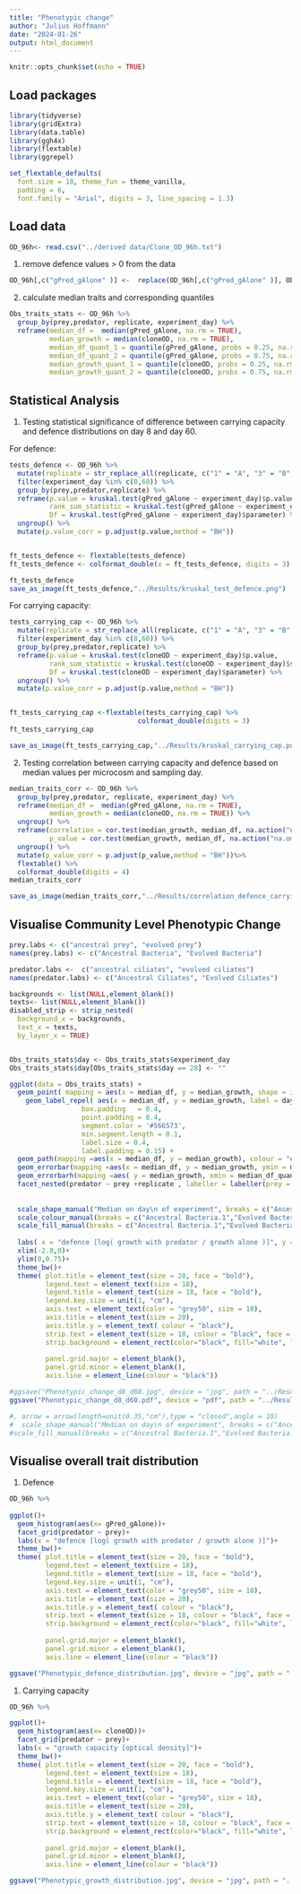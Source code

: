 ---
title: "Phenotypic change"
author: "Julius Hoffmann"
date: "2024-01-26"
output: html_document
---

```{r setup, include=FALSE}
knitr::opts_chunk$set(echo = TRUE)
```

## Load packages

```{r , message=FALSE}
library(tidyverse)
library(gridExtra)
library(data.table)
library(ggh4x)
library(flextable)
library(ggrepel)
```


```{r}
set_flextable_defaults(
  font.size = 10, theme_fun = theme_vanilla,
  padding = 6,
  font.family = "Arial", digits = 3, line_spacing = 1.3)
```


## Load data

```{r pressure, echo=FALSE}
OD_96h<- read.csv("../derived data/Clone_OD_96h.txt")
```

1) remove defence values > 0 from the data

```{r}
OD_96h[,c("gPred_gAlone" )] <-  replace(OD_96h[,c("gPred_gAlone" )], OD_96h[,c("gPred_gAlone" )] > 0, c(NA))
```

2) calculate median traits and corresponding quantiles

```{r}

Obs_traits_stats <- OD_96h %>% 
  group_by(prey,predator, replicate, experiment_day) %>% 
  reframe(median_df =  median(gPred_gAlone, na.rm = TRUE),
          median_growth = median(cloneOD, na.rm = TRUE),
          median_df_quant_1 = quantile(gPred_gAlone, probs = 0.25, na.rm = TRUE), 
          median_df_quant_2 = quantile(gPred_gAlone, probs = 0.75, na.rm = TRUE),
          median_growth_quant_1 = quantile(cloneOD, probs = 0.25, na.rm = TRUE), 
          median_growth_quant_2 = quantile(cloneOD, probs = 0.75, na.rm = TRUE))

```

## Statistical Analysis
1) Testing statistical significance of difference between carrying capacity and defence distributions on day 8 and day 60.

For defence:
```{r}
tests_defence <- OD_96h %>% 
  mutate(replicate = str_replace_all(replicate, c("1" = "A", "3" = "B", "5" = "C"))) %>% 
  filter(experiment_day %in% c(8,60)) %>% 
  group_by(prey,predator,replicate) %>% 
  reframe(p.value = kruskal.test(gPred_gAlone ~ experiment_day)$p.value,
          rank_sum_statistic = kruskal.test(gPred_gAlone ~ experiment_day)$statistic,
          Df = kruskal.test(gPred_gAlone ~ experiment_day)$parameter) %>% 
  ungroup() %>% 
  mutate(p.value_corr = p.adjust(p.value,method = "BH"))


ft_tests_defence <- flextable(tests_defence) 
ft_tests_defence <- colformat_double(x = ft_tests_defence, digits = 3)

ft_tests_defence 
save_as_image(ft_tests_defence,"../Results/kruskal_test_defence.png")
```

For carrying capacity:
```{r}
tests_carrying_cap <- OD_96h %>% 
  mutate(replicate = str_replace_all(replicate, c("1" = "A", "3" = "B", "5" = "C"))) %>% 
  filter(experiment_day %in% c(8,60)) %>% 
  group_by(prey,predator,replicate) %>% 
  reframe(p.value = kruskal.test(cloneOD ~ experiment_day)$p.value,
          rank_sum_statistic = kruskal.test(cloneOD ~ experiment_day)$statistic,
          Df = kruskal.test(cloneOD ~ experiment_day)$parameter) %>% 
  ungroup() %>% 
  mutate(p.value_corr = p.adjust(p.value,method = "BH")) 


ft_tests_carrying_cap <-flextable(tests_carrying_cap) %>% 
                                colformat_double(digits = 3)
ft_tests_carrying_cap

save_as_image(ft_tests_carrying_cap,"../Results/kruskal_carrying_cap.png")
```


2) Testing correlation between carrying capacity and defence based on median values per microcosm and sampling day.

```{r}

median_traits_corr <- OD_96h %>% 
  group_by(prey,predator, replicate, experiment_day) %>% 
  reframe(median_df =  median(gPred_gAlone, na.rm = TRUE),
          median_growth = median(cloneOD, na.rm = TRUE)) %>% 
  ungroup() %>% 
  reframe(correlation = cor.test(median_growth, median_df, na.action("na.omit"),method = "kendall")$estimate,
          p_value = cor.test(median_growth, median_df, na.action("na.omit"),method = "kendall")$p.value) %>% 
  ungroup() %>% 
  mutate(p_value_corr = p.adjust(p_value,method = "BH"))%>% 
  flextable() %>% 
  colformat_double(digits = 4)
median_traits_corr

save_as_image(median_traits_corr,"../Results/correlation_defence_carrying_cap.png")
```


## Visualise Community Level Phenotypic Change

```{r, echo=FALSE}
prey.labs <- c("ancestral prey", "evolved prey")
names(prey.labs) <- c("Ancestral Bacteria", "Evolved Bacteria")

predator.labs <-  c("ancestral ciliates", "evolved ciliates")
names(predator.labs) <- c("Ancestral Ciliates", "Evolved Ciliates")

backgrounds <- list(NULL,element_blank())
texts<- list(NULL,element_blank())
disabled_strip <- strip_nested(
  background_x = backgrounds,
  text_x = texts,
  by_layer_x = TRUE)


Obs_traits_stats$day <- Obs_traits_stats$experiment_day
Obs_traits_stats$day[Obs_traits_stats$day == 28] <- ""

ggplot(data = Obs_traits_stats) +
  geom_point( mapping = aes(x = median_df, y = median_growth, shape = interaction(predator,experiment_day), colour = interaction(prey,replicate), fill=interaction(prey,replicate) ),size = 4.05, stroke = 1.6)+
    geom_label_repel( aes(x = median_df, y = median_growth, label = day),
                  box.padding   = 0.4, 
                  point.padding = 0.4,
                  segment.color = '#566573',
                  min.segment.length = 0.1,
                  label.size = 0.4,
                  label.padding = 0.15) +
  geom_path(mapping =aes(x = median_df, y = median_growth), colour = "#000000", linewidth = 0.8, alpha = 0.7) +
  geom_errorbar(mapping =aes(x = median_df, y = median_growth, ymin = median_growth_quant_1, ymax = median_growth_quant_2), width=.00, linewidth = 0.6, alpha = 0.6,colour = "#696969")+
  geom_errorbarh(mapping =aes( y = median_growth, xmin = median_df_quant_1, xmax = median_df_quant_2), height=.00, linewidth = 0.6, alpha = 0.7,colour = "#696969")+
  facet_nested(predator ~ prey +replicate , labeller = labeller(prey = prey.labs, predator = predator.labs), strip = disabled_strip)+
  
  
  scale_shape_manual("Median on day\n of experiment", breaks = c("Ancestral Ciliates.8","Ancestral Ciliates.28","Ancestral Ciliates.60","Evolved Ciliates.8", "Evolved Ciliates.28","Evolved Ciliates.60"), values = c(19,19,19,17,17,17) ,guide = "none")+
  scale_colour_manual(breaks = c("Ancestral Bacteria.1","Evolved Bacteria.1","Ancestral Bacteria.3","Evolved Bacteria.3","Ancestral Bacteria.5","Evolved Bacteria.5"), values = c("#7ead05","#c67cff","#7ead05", "#00bec4","#7ead05","#f8776e"),guide = "none")+
  scale_fill_manual(breaks = c("Ancestral Bacteria.1","Evolved Bacteria.1","Ancestral Bacteria.3","Evolved Bacteria.3","Ancestral Bacteria.5","Evolved Bacteria.5"), values = c("#7ead05","#c67cff","#7ead05", "#00bec4","#7ead05","#f8776e"),guide = "none")+
  
  labs( x = "defence [log( growth with predator / growth alone )]", y = "carrying capacity [optical density]")+
  xlim(-2.8,0)+
  ylim(0,0.75)+
  theme_bw()+
  theme( plot.title = element_text(size = 20, face = "bold"),
         legend.text = element_text(size = 18),
         legend.title = element_text(size = 18, face = "bold"),
         legend.key.size = unit(1, "cm"),
         axis.text = element_text(color = "grey50", size = 18),
         axis.title = element_text(size = 20),
         axis.title.y = element_text( colour = "black"),
         strip.text = element_text(size = 18, colour = "black", face = "bold"),
         strip.background = element_rect(color="black", fill="white", linewidth=1, linetype="solid"),
         
         panel.grid.major = element_blank(),
         panel.grid.minor = element_blank(), 
         axis.line = element_line(colour = "black"))  

#ggsave("Phenotypic_change_d8_d60.jpg", device = "jpg", path = "../Results", width = 450, height = 200,  units = "mm" )
ggsave("Phenotypic_change_d8_d60.pdf", device = "pdf", path = "../Results", width = 450, height = 200,  units = "mm" )

#, arrow = arrow(length=unit(0.35,"cm"),type = "closed",angle = 10)
#  scale_shape_manual("Median on day\n of experiment", breaks = c("Ancestral Ciliates.8","Ancestral Ciliates.28","Ancestral Ciliates.60","Evolved Ciliates.8", "Evolved Ciliates.28","Evolved Ciliates.60"), values = c(1,21,19,2,24,17) ,guide = "none")
#scale_fill_manual(breaks = c("Ancestral Bacteria.1","Evolved Bacteria.1","Ancestral Bacteria.3","Evolved Bacteria.3","Ancestral Bacteria.5","Evolved Bacteria.5"), values = c("#CAFF70","#FFBBFF","#CAFF70", "#97FFFF","#CAFF70","#FFA500"),guide = "none")
```

## Visualise overall trait distribution

1) Defence

```{r, echo=FALSE, fig.dim=c(10,8)}

OD_96h %>% 
 
ggplot()+
  geom_histogram(aes(x= gPred_gAlone))+
  facet_grid(predator ~ prey)+
  labs(x = "defence [log( growth with predator / growth alone )]")+
  theme_bw()+
  theme( plot.title = element_text(size = 20, face = "bold"),
         legend.text = element_text(size = 18),
         legend.title = element_text(size = 18, face = "bold"),
         legend.key.size = unit(1, "cm"),
         axis.text = element_text(color = "grey50", size = 18),
         axis.title = element_text(size = 20),
         axis.title.y = element_text( colour = "black"),
         strip.text = element_text(size = 18, colour = "black", face = "bold"),
         strip.background = element_rect(color="black", fill="white", linewidth=1, linetype="solid"),
         
         panel.grid.major = element_blank(),
         panel.grid.minor = element_blank(), 
         axis.line = element_line(colour = "black"))  

ggsave("Phenotypic_defence_distribution.jpg", device = "jpg", path = "../Results", width = 360, height = 200,  units = "mm" )

```

1) Carrying capacity

```{r, echo=FALSE, fig.dim=c(10,8)}

OD_96h %>% 

ggplot()+
  geom_histogram(aes(x= cloneOD))+
  facet_grid(predator ~ prey)+
  labs(x = "growth capacity [optical density]")+
  theme_bw()+
  theme( plot.title = element_text(size = 20, face = "bold"),
         legend.text = element_text(size = 18),
         legend.title = element_text(size = 18, face = "bold"),
         legend.key.size = unit(1, "cm"),
         axis.text = element_text(color = "grey50", size = 18),
         axis.title = element_text(size = 20),
         axis.title.y = element_text( colour = "black"),
         strip.text = element_text(size = 18, colour = "black", face = "bold"),
         strip.background = element_rect(color="black", fill="white", linewidth=1, linetype="solid"),
         
         panel.grid.major = element_blank(),
         panel.grid.minor = element_blank(), 
         axis.line = element_line(colour = "black"))  

ggsave("Phenotypic_growth_distribution.jpg", device = "jpg", path = "../Results", width = 360, height = 200,  units = "mm" )

```
